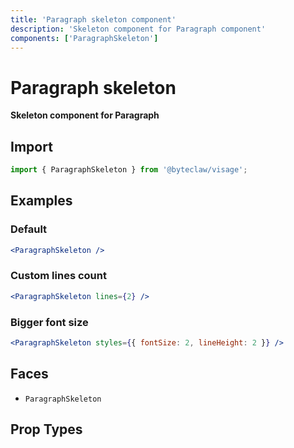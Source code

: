 ```yaml
---
title: 'Paragraph skeleton component'
description: 'Skeleton component for Paragraph component'
components: ['ParagraphSkeleton']
---
```


# Paragraph skeleton

**Skeleton component for Paragraph**

## Import

```js transpile=false
import { ParagraphSkeleton } from '@byteclaw/visage';
```

## Examples

### Default

```jsx live
<ParagraphSkeleton />
```

### Custom lines count

```jsx live
<ParagraphSkeleton lines={2} />
```

### Bigger font size

```jsx live
<ParagraphSkeleton styles={{ fontSize: 2, lineHeight: 2 }} />
```

## Faces

- `ParagraphSkeleton`

## Prop Types

<PropTypes component="ParagraphSkeleton" />
